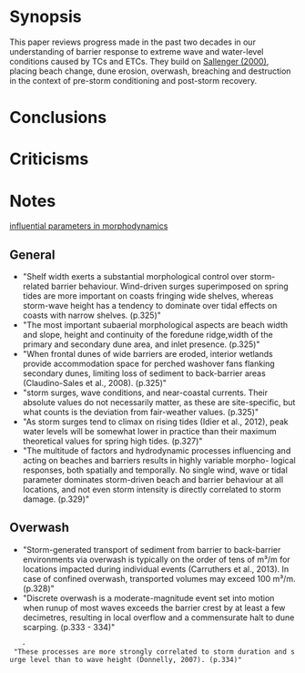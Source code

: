 = Synopsis = 
This paper reviews progress made in the past two decades in our understanding of barrier response to extreme wave and water-level conditions caused by TCs and ETCs. They build on [[Sallenger (2000)]], placing beach change, dune erosion, overwash, breaching and destruction in the context of pre-storm conditioning and post-storm recovery.


= Conclusions =


= Criticisms =


= Notes =
[[file:images/masselink2014_bchmorph_params.png|influential parameters in morphodynamics]]

== General ==
* "Shelf width exerts a substantial morphological control over storm-related barrier behaviour. Wind-driven surges superimposed on spring tides are more important on coasts fringing wide shelves, whereas storm-wave height has a tendency to dominate over tidal effects on coasts with narrow shelves. (p.325)"
* "The most important subaerial morphological aspects are beach width and slope, height and continuity of the foredune ridge,width of the primary and secondary dune area, and inlet presence. (p.325)"
* "When frontal dunes of wide barriers are eroded, interior wetlands provide accommodation space for perched washover fans flanking secondary dunes, limiting loss of sediment to back-barrier areas (Claudino-Sales et al., 2008). (p.325)"
* "storm surges, wave conditions, and near-coastal currents. Their absolute values do not necessarily matter, as these are site-specific, but what counts is the deviation from fair-weather values. (p.325)"
* "As storm surges tend to climax on rising tides (Idier et al., 2012), peak water levels will be somewhat lower in practice than their maximum theoretical values for spring high tides. (p.327)"
* "The multitude of factors and hydrodynamic processes influencing and acting on beaches and barriers results in highly variable morpho- logical responses, both spatially and temporally. No single wind, wave or tidal parameter dominates storm-driven beach and barrier behaviour at all locations, and not even storm intensity is directly correlated to storm damage. (p.329)"

== Overwash ==
* "Storm-generated transport of sediment from barrier to back-barrier environments via overwash is typically on the order of tens of m³/m for locations impacted during individual events (Carruthers et al., 2013). In case of confined overwash, transported volumes may exceed 100 m³/m. (p.328)"
* "Discrete overwash is a moderate-magnitude event set into motion when runup of most waves exceeds the barrier crest by at least a few decimetres, resulting in local overflow and a commensurate halt to dune scarping. (p.333 - 334)"
	- "These processes are more strongly correlated to storm duration and surge level than to wave height (Donnelly, 2007). (p.334)"

 
